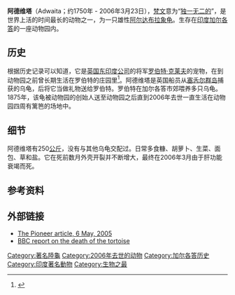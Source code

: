 '''阿德维塔'''（Adwaita；约1750年 - 2006年3月23日），[[梵文|梵文]]意为“[[不二论|独一无二的]]”，是世界上活的时间最长的动物之一，为一只雄性[[阿尔达布拉象龟|阿尔达布拉象龟]]。生存在[[印度|印度]][[加尔各答|加尔各答]]的一座动物园内。

==历史==
根据历史记录可以知道，它是[[英国东印度公司|英国东印度公司]]的将军[[罗伯特·克莱夫|罗伯特·克莱夫]]的宠物，在到动物园之前曾长期生活在罗伯特的庄园里<ref>{{Cite web |url=http://news.bbc.co.uk/2/hi/south_asia/4837988.stm |title=Jogesh Barman, Forestry minister, West Bengal Government |access-date=2011-07-19 |archive-date=2019-05-30 |archive-url=https://web.archive.org/web/20190530054714/http://news.bbc.co.uk/2/hi/south_asia/4837988.stm |dead-url=no }}</ref>。阿德维塔是英国船员从[[塞舌尔群岛|塞舌尔群岛]]捕获的乌龟，后将它当做礼物送给罗伯特。罗伯特在加尔各答市郊喂养多只乌龟。1875年，该龟被动物园的创始人送至动物园之后直到2006年去世一直生活在动物园四周有篱笆的场地中。

==细节==
阿德维塔有250[[公斤|公斤]]，没有与其他乌龟交配过。日常多食糠、胡萝卜、生菜、面包、草和盐。它在死前数月外壳开裂并不断增大，最终在2006年3月由于肝功能衰竭而死。

== 参考资料==
{{reflist}}

==外部链接==
*[https://web.archive.org/web/20070930224001/http://headlines.sify.com/news/fullstory.php?id=13735319&headline=Kolkata~toasts~255-year-old~resident The Pioneer article, 6 May, 2005]
*[http://news.bbc.co.uk/2/hi/south_asia/4837988.stm BBC report on the death of the tortoise] {{Wayback|url=http://news.bbc.co.uk/2/hi/south_asia/4837988.stm |date=20190530054714 }}

{{DEFAULTSORT:Adwaita}}
[[Category:著名陸龜|Category:著名陸龜]]
[[Category:2006年去世的动物|Category:2006年去世的动物]]
[[Category:加尔各答历史|Category:加尔各答历史]]
[[Category:印度著名動物|Category:印度著名動物]]
[[Category:生物之最|Category:生物之最]]